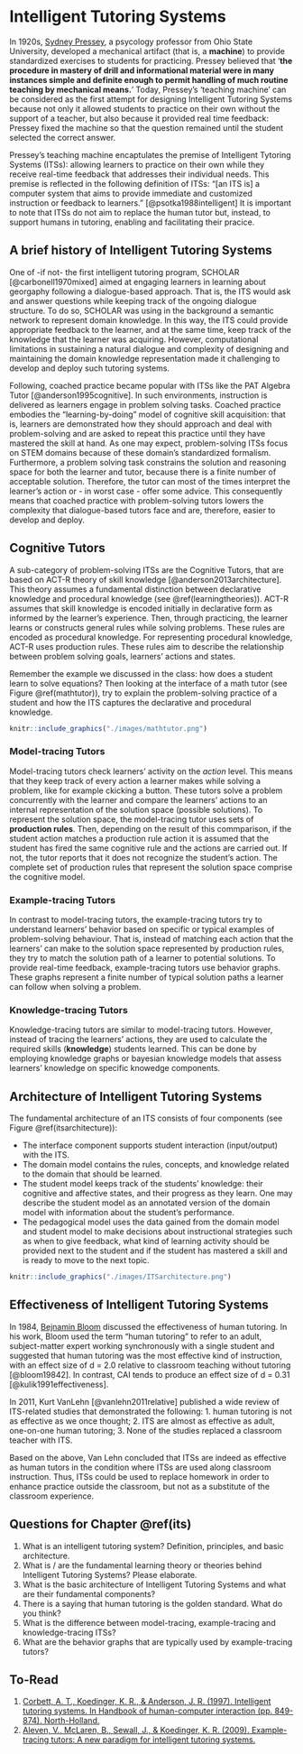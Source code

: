 # Intelligent Tutoring Systems {#its}

In 1920s, [Sydney Pressey](https://en.wikipedia.org/wiki/Sidney_L._Pressey), a psycology professor from Ohio State University, developed a mechanical artifact (that is, a **machine**) to provide standardized exercises to students for practicing. Pressey believed that ‘**the procedure in mastery of drill and informational material were in many instances simple and definite enough to permit handling of much routine teaching by mechanical means.**’ Today, Pressey's ‘teaching machine’ can be considered as the first attempt for designing Intelligent Tutoring Systems because not only it allowed students to practice on their own without the support of a teacher, but also because it provided real time feedback: Pressey fixed the machine so that the question remained until the student selected the correct answer.

Pressey's teaching machine encaptulates the premise of Intelligent Tytoring Systems (ITSs): allowing learners to practice on their own while they receive real-time feedback that addresses their individual needs. This premise is reflected in the following definition of ITSs: “[an ITS is] a computer system that aims to provide immediate and customized instruction or feedback to learners.” [@psotka1988intelligent] It is important to note that ITSs do not aim to replace the human tutor but, instead, to support humans in tutoring, enabling and facilitating their pracice.

## A brief history of Intelligent Tutoring Systems

One of -if not- the first intelligent tutoring program, SCHOLAR [@carbonell1970mixed] aimed at engaging learners in learning about georgaphy following a dialogue-based approach. That is, the ITS would ask and answer questions while keeping track of the ongoing dialogue structure. To do so, SCHOLAR was using in the background a semantic network to represent domain knowledge. In this way, the ITS could provide appropriate feedback to the learner, and at the same time, keep track of the knowledge that the learner was acquiring. However, computational limitations in sustaining a natural dialogue and complexity of designing and maintaining the domain knowledge representation made it challenging to develop and deploy such tutoring systems.

Following, coached practice became popular with ITSs like the PAT Algebra Tutor [@anderson1995cognitive]. In such environments, instruction is delivered as learners engage in problem solving tasks. Coached practice embodies the “learning-by-doing” model of cognitive skill acquisition: that is, learners are demonstrated how they should approach and deal with problem-solving and are asked to repeat this practice until they have mastered the skill at hand. As one may expect, problem-solving ITSs focus on STEM domains because of these domain's standardized formalism. Furthermore, a problem solving task constrains the solution and reasoning space for both the learner and tutor, because there is a finite number of acceptable solution. Therefore, the tutor can most of the times interpret the learner's action or - in worst case - offer some advice. This consequently means that coached practice with problem-solving tutors lowers the complexity that dialogue-based tutors face and are, therefore, easier to develop and deploy.

## Cognitive Tutors
A sub-category of problem-solving ITSs are the Cognitive Tutors, that are based on ACT-R theory of skill knowledge [@anderson2013architecture]. This theory assumes a fundamental distinction between declarative knowledge and procedural knowledge (see \@ref(learningtheories)). ACT-R assumes that skill knowledge is encoded initially in declarative form as informed by the learner's experience. Then, through practicing, the learner learns or constructs general rules while solving problems. These rules are encoded as procedural knowledge. For representing procedural knowledge, ACT-R uses production rules. These rules aim to describe the relationship between problem solving goals, learners' actions and states. 

Remember the example we discussed in the class: how does a student learn to solve equations? Then looking at the interface of a math tutor (see Figure \@ref(mathtutor)), try to explain the problem-solving practice of a student and how the ITS captures the declarative and procedural knowledge.

```r
knitr::include_graphics("./images/mathtutor.png")
```

### Model-tracing Tutors
Model-tracing tutors check learners' activity on the *action* level. This means that they keep track of every action a learner makes while solving a problem, like for example ckicking a button. These tutors solve a problem concurrently with the learner and compare the learners' actions to an internal representation of the solution space (possible solutions). To represent the solution space, the model-tracing tutor uses sets of **production rules**. Then, depending on the result of this commparison, if the student action matches a production rule action it is assumed that the student has fired the same cognitive rule and the actions are carried out. If not, the tutor reports that it does not recognize the student’s action.
The complete set of production rules that represent the solution space comprise the cognitive model.


### Example-tracing Tutors
In contrast to model-tracing tutors, the example-tracing tutors try to understand learners' behavior based on specific or typical examples of problem-solving behaviour. That is, instead of matching each action that the learners' can make to the solution space represented by production rules, they try to match the solution path of a learner to potential solutions. To provide real-time feedback, example-tracing tutors use behavior graphs. These graphs represent a finite number of typical  solution paths a learner can follow when solving a problem.

### Knowledge-tracing Tutors
Knowledge-tracing tutors are similar to model-tracing tutors. However, instead of tracing the learners' actions, they are used to calculate the required skills (**knowledge**) students learned. This can be done by employing knowledge graphs or bayesian knowledge models that assess learners' knowledge on specific knowedge components.

## Architecture of Intelligent Tutoring Systems
The fundamental architecture of an ITS consists of four components (see Figure \@ref(itsarchitecture)):

-    The interface component supports student interaction (input/output) with the ITS.
-    The domain model contains the rules, concepts, and knowledge related to the domain that should be learned.
-    The student model keeps track of the students' knowledge: their cognitive and affective states, and their progress as they learn. One may describe the student model as an annotated version of the domain model with information about the student's performance.
-    The pedagogical model uses the data gained from the domain model and student model to make decisions about instructional strategies such as when to give feedback, what kind of learning activity should be provided next to the student and if the student has mastered a skill and is ready to move to the next topic.


```r
knitr::include_graphics("./images/ITSarchitecture.png")
```
## Effectiveness of Intelligent Tutoring Systems
In 1984, [Bejnamin Bloom](https://en.wikipedia.org/wiki/Benjamin_Bloom) discussed the effectiveness of human tutoring. In his work, Bloom used the term “human tutoring” to refer to an adult, subject-matter expert working synchronously with a single student and suggested that human tutoring was the most effective kind of instruction, with an effect size of d = 2.0 relative to classroom teaching without tutoring [@bloom19842]. In contrast, CAI tends to produce an effect size of d = 0.31 [@kulik1991effectiveness]. 

In 2011, Kurt VanLehn [@vanlehn2011relative] published a wide review of ITS-related studies that demonstrated the following:
1.    human tutoring is not as effective as we once thought;
2.    ITS are almost as effective as adult, one-on-one human tutoring;
3.    None of the studies replaced a classroom teacher with ITS.

Based on the above, Van Lehn concluded that ITSs are indeed as effective as human tutors in the condition where ITSs are used along classroom instruction. Thus, ITSs could be used to replace homework in order to enhance practice outside the classroom, but not as a substitute of the classroom experience.

## Questions for Chapter \@ref(its)
1.    What is an intelligent tutoring system? Definition, principles, and basic architecture.
2.    What is / are the fundamental learning theory or theories behind Intelligent Tutoring Systems? Please elaborate.
3.    What is the basic architecture of Intelligent Tutoring Systems and what are their fundamental components?
4.    There is a saying that human tutoring is the golden standard. What do you think?
5.    What is the difference between model-tracing, example-tracing and knowledge-tracing ITSs? 
6.    What are the behavior graphs that are typically used by example-tracing tutors?

## To-Read
1.    [Corbett, A. T., Koedinger, K. R., & Anderson, J. R. (1997). Intelligent tutoring systems. In Handbook of human-computer interaction (pp. 849-874). North-Holland.](http://act-r.psy.cmu.edu/wordpress/wp-content/uploads/2012/12/173Chapter_37_Intelligent_Tutoring_Systems.pdf)
2.    [Aleven, V., McLaren, B., Sewall, J., & Koedinger, K. R. (2009). Example-tracing tutors: A new paradigm for intelligent tutoring systems.](https://scholar.google.com/scholar?hl=en&as_sdt=0%2C5&scioq=Toward+combining+individual+and+collaborative+learning+within+an+intelligent+tutoring+system.+In%C2%A0Artificial+Intelligence+in+Education&q=Example-Tracing+Tutors%3A+A+New+Paradigm+for+Intelligent+Tutoring+Systems&btnG=#:~:text=include%20citations-,%5BPDF%5D%20cmu.edu,-%5BPDF%5D%20Example)





